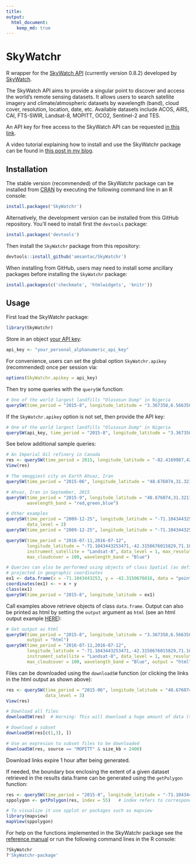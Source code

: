 ```yaml
---
title: 
output:
  html_document:
    keep_md: true
---
```


# SkyWatchr

R wrapper for the [SkyWatch API][SkyWatch API] (currently version 0.8.2) developed by [SkyWatch].

The SkyWatch API aims to provide a singular point to discover and access the world’s remote sensing datasets. It allows users to search satellite imagery and climate/atmospheric datasets by wavelength (band), cloud cover, resolution, location, date, etc. Available datasets include ACOS, AIRS, CAI, FTS-SWIR, Landsat-8, MOPITT, OCO2, Sentinel-2 and TES. 

An API key for free access to the SkyWatch API can be requested [in this link].

A video tutorial explaining how to install and use the SkyWatchr package can be found in [this post in my blog].

## Installation

The stable version (recommended) of the SkyWatchr package can be installed from [CRAN] by executing the following command line in an R console:

```r
install.packages('SkyWatchr')
```

Alternatively, the development version can be installed from this GitHub repository. You'll need to install first the `devtools` package:

```r
install.packages('devtools')
```

Then install the `SkyWatchr` package from this repository:

```r
devtools::install_github('amsantac/SkyWatchr')
```

When installing from GitHub, users may need to install some ancillary packages before installing the `SkyWatchr` package: 

```r
install.packages(c('checkmate', 'htmlwidgets', 'knitr'))
```

## Usage

First load the SkyWatchr package:

```r
library(SkyWatchr)
```

Store in an object [your API key]:

```r
api_key <- "your_personal_alphanumeric_api_key"
```

For convenience, users can set the global option `SkyWatchr.apikey` (recommended) once per session via: 

```r
options(SkyWatchr.apikey = api_key)
```

Then try some queries with the `querySW` function:

```r
# One of the world largest landfills "Olusosun Dump" in Nigeria
querySW(time_period = "2015-8", longitude_latitude = "3.367358,6.566358,3.387358,6.586358")
```

If the `SkyWatchr.apikey` option is not set, then provide the API key:

```r
# One of the world largest landfills "Olusosun Dump" in Nigeria
querySW(api_key, time_period = "2015-8", longitude_latitude = "3.367358,6.566358,3.387358,6.586358")
```

See below additional sample queries:

```r
# An Imperial Oil refinery in Canada
res <- querySW(time_period = 2015, longitude_latitude = "-82.4169987,42.954811", data_level = 3)
View(res)

# The smoggiest city on Earth Ahvaz, Iran
querySW(time_period = "2015-06", longitude_latitude = "48.676074,31.321119", data_level = 3)

# Ahvaz, Iran in September, 2015
querySW(time_period = "2015-9", longitude_latitude = "48.676074,31.321119", data_level = 1, 
        wavelength_band = "red,green,blue")

# Other examples
querySW(time_period = "2009-12-25", longitude_latitude = "-71.1043443253471,-42.3150676015829", 
        data_level = 2)
querySW(time_period = "2009-12-25", longitude_latitude = "-71.1043443253471,-42.3150676015829")

querySW(time_period = "2016-07-11,2016-07-12", 
        longitude_latitude = "-71.1043443253471,-42.3150676015829,71.1043443253471,-42.3150676015829,71.1043443253471,42.3150676015829,-71.1043443253471,42.3150676015829,-71.1043443253471,-42.3150676015829",
        instrument_satellite = "Landsat-8", data_level = 1, max_resolution = 30, 
        max_cloudcover = 100, wavelength_band = "Blue")

# Queries can also be performed using objects of class Spatial (as defined by the sp package) 
# projected in geographic coordinates
ex1 <- data.frame(x = -71.1043443253, y = -42.3150676016, data = "point")
coordinates(ex1) <- ~ x + y
class(ex1)
querySW(time_period = "2015-8", longitude_latitude = ex1)
```

Call examples above retrieve objects of class `data.frame`. Output can also be printed as html by setting the `output` argument as `html` (see an html output example [HERE]):

```r
# Get output as html
querySW(time_period = "2015-8", longitude_latitude = "3.367358,6.566358,3.387358,6.586358", 
        output = "html")
querySW(time_period = "2016-07-11,2016-07-12", 
        longitude_latitude = "-71.1043443253471,-42.3150676015829,71.1043443253471,-42.3150676015829,71.1043443253471,42.3150676015829,-71.1043443253471,42.3150676015829,-71.1043443253471,-42.3150676015829",
        instrument_satellite = "Landsat-8", data_level = 1, max_resolution = 30, 
        max_cloudcover = 100, wavelength_band = "Blue", output = "html")
```

Files can be downloaded using the `downloadSW` function (or clicking the links in the html output as shown above):

```r
res <- querySW(time_period = "2015-06", longitude_latitude = "48.676074,31.321119", 
               data_level = 3)
View(res)

# Download all files
downloadSW(res)  # Warning: This will download a huge amount of data (> 50 Gb)

# Download a subset
downloadSW(res[c(1,3), ])

# Use an expresion to subset files to be downloaded
downloadSW(res, source == "MOPITT" & size_kb < 2400)
```

Download links expire 1 hour after being generated.

If needed, the boundary box enclosing the extent of a given dataset retrieved in the results data.frame can be generated using the `getPolygon` function:

```r
res <- querySW(time_period = "2015-8", longitude_latitude = "-71.1043443253471,-42.3150676015829")
sppolygon <- getPolygon(res, index = 55)   # index refers to corresponding row in the data.frame

# To visualize it use spplot or packages such as mapview
library(mapview)
mapView(sppolygon)
```

For help on the functions implemented in the SkyWatchr package see the [reference manual](/SkyWatchr-manual.pdf) or run the following command lines in the R console:

```r
?SkyWatchr
?'SkyWatchr-package'
```

[CRAN]: https://cran.r-project.org/package=SkyWatchr
[SkyWatch]: http://www.skywatch.co/
[SkyWatch API]: https://github.com/skywatchspaceapps/api/blob/master/README.md
[in this link]: http://www.skywatch.co/request-access
[R]: https://cran.r-project.org/
[RStudio IDE]: https://www.rstudio.com/products/rstudio/download/
[your API key]: http://www.skywatch.co/request-access
[HERE]: https://amsantac.github.io/SkyWatchr/examples/html_output_example.html
[this post in my blog]: http://amsantac.co/blog/en/2016/12/11/skywatch-r.html